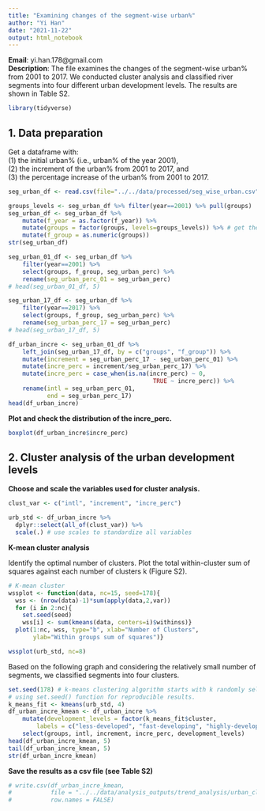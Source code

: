 ```yaml
---
title: "Examining changes of the segment-wise urban%"
author: "Yi Han"  
date: "2021-11-22"
output: html_notebook
---
```

**Email**: yi.han.178@gmail.com  
**Description**: The file examines the changes of the segment-wise urban% 
from 2001 to 2017. We conducted cluster analysis and classified river segments 
into four different urban development levels. The results are shown in Table S2.  

```r
library(tidyverse)
```

## 1. Data preparation  

Get a dataframe with:  
(1) the initial urban% (i.e., urban% of the year 2001),  
(2) the increment of the urban% from 2001 to 2017, and  
(3) the percentage increase of the urban% from 2001 to 2017.  

```r
seg_urban_df <- read.csv(file="../../data/processed/seg_wise_urban.csv")

groups_levels <- seg_urban_df %>% filter(year==2001) %>% pull(groups)
seg_urban_df <- seg_urban_df %>%
    mutate(f_year = as.factor(f_year)) %>%
    mutate(groups = factor(groups, levels=groups_levels)) %>% # get the group levels right
    mutate(f_group = as.numeric(groups))
str(seg_urban_df)
```

```r
seg_urban_01_df <- seg_urban_df %>% 
    filter(year==2001) %>% 
    select(groups, f_group, seg_urban_perc) %>%
    rename(seg_urban_perc_01 = seg_urban_perc)
# head(seg_urban_01_df, 5)

seg_urban_17_df <- seg_urban_df %>% 
    filter(year==2017) %>% 
    select(groups, f_group, seg_urban_perc) %>%
    rename(seg_urban_perc_17 = seg_urban_perc)
# head(seg_urban_17_df, 5)

df_urban_incre <- seg_urban_01_df %>%
    left_join(seg_urban_17_df, by = c("groups", "f_group")) %>%
    mutate(increment = seg_urban_perc_17 - seg_urban_perc_01) %>%
    mutate(incre_perc = increment/seg_urban_perc_17) %>%
    mutate(incre_perc = case_when(is.na(incre_perc) ~ 0,
                                         TRUE ~ incre_perc)) %>%
    rename(intl = seg_urban_perc_01, 
           end = seg_urban_perc_17)
head(df_urban_incre)
```

__Plot and check the distribution of the incre_perc.__
```r
boxplot(df_urban_incre$incre_perc)
```
## 2. Cluster analysis of the urban development levels  

__Choose and scale the variables used for cluster analysis.__  

```r
clust_var <- c("intl", "increment", "incre_perc")

urb_std <- df_urban_incre %>%
  dplyr::select(all_of(clust_var)) %>%
  scale(.) # use scales to standardize all variables
```

__K-mean cluster analysis__   

Identify the optimal number of clusters. Plot the total within-cluster 
sum of squares against each number of clusters k (Figure S2).

```r
# K-mean cluster
wssplot <- function(data, nc=15, seed=178){
  wss <- (nrow(data)-1)*sum(apply(data,2,var))
  for (i in 2:nc){
    set.seed(seed)
    wss[i] <- sum(kmeans(data, centers=i)$withinss)}
  plot(1:nc, wss, type="b", xlab="Number of Clusters",
       ylab="Within groups sum of squares")} 

wssplot(urb_std, nc=8) 
```
Based on the following graph and considering the relatively small number of segments, 
we classified segments into four clusters.   

```r
set.seed(178) # k-means clustering algorithm starts with k randomly selected centroids,
# using set.seed() function for reproducible results.
k_means_fit <- kmeans(urb_std, 4) 
df_urban_incre_kmean <- df_urban_incre %>%
    mutate(development_levels = factor(k_means_fit$cluster, 
        labels = c("less-developed", "fast-developing", "highly-developed", "developed") )) %>%
    select(groups, intl, increment, incre_perc, development_levels)
head(df_urban_incre_kmean, 5)
tail(df_urban_incre_kmean, 5)
str(df_urban_incre_kmean)
```

__Save the results as a csv file (see Table S2)__

```r
# write.csv(df_urban_incre_kmean, 
#           file = "../../data/analysis_outputs/trend_analysis/urban_cluster_results.csv", 
#           row.names = FALSE)
```

